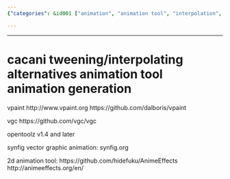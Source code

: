 ```yaml
---
{"categories": &id001 ["animation", "animation tool", "interpolation", "tweening", "video generator"], "category": "2D Animation", "date": "2023-12-22 23:52:59", "description": "This article explores different 2D animation tools such as vPaint, vGC, Synfig, and AnimeEffects. The focus is on their capabilities in tweening, interpolating, and generating animations using vector graphics.", "tags": *id001, "title": "cacani tweening_interpolating alternatives"}

---
```


------

# cacani tweening/interpolating alternatives animation tool animation generation

vpaint
http://www.vpaint.org
https://github.com/dalboris/vpaint

vgc
https://github.com/vgc/vgc

opentoolz v1.4 and later

synfig vector graphic animation:
synfig.org

2d animation tool:
https://github.com/hidefuku/AnimeEffects
http://animeeffects.org/en/


